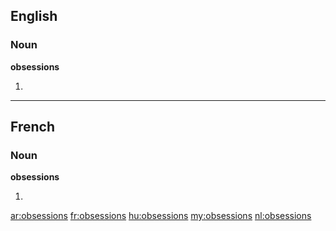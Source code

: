 ==English==

===Noun===
'''obsessions'''

# {{plural of|obsession}}

----

==French==

===Noun===
'''obsessions''' {{f}}

# {{plural of|obsession|lang=fr}}

[[ar:obsessions]]
[[fr:obsessions]]
[[hu:obsessions]]
[[my:obsessions]]
[[nl:obsessions]]